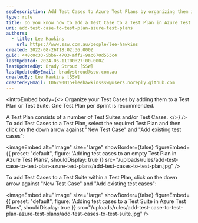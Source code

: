 ```yaml
---
seoDescription: Add Test Cases to Azure Test Plans by organizing them into Test Plans or Suites, creating a plan for each sprint
type: rule
title: Do you know how to add a Test Case to a Test Plan in Azure Test Plans?
uri: add-test-case-to-test-plan-azure-test-plans
authors:
  - title: Lee Hawkins
    url: https://www.ssw.com.au/people/lee-hawkins
created: 2022-08-26T18:02:36.000Z
guid: 448c0c33-5bb6-4703-aff2-9ac670d553c4
lastUpdated: 2024-06-11T00:27:00.000Z
lastUpdatedBy: Brady Stroud [SSW]
lastUpdatedByEmail: bradystroud@ssw.com.au
createdBy: Lee Hawkins [SSW]
createdByEmail: 106290015+leehawkinsssw@users.noreply.github.com
---
```


<introEmbed
  body={<>
Organize your Test Cases by adding them to a Test Plan or Test Suite.
One Test Plan per Sprint is recommended.

A Test Plan consists of a number of Test Suites and/or Test Cases.
  </>}
/>
To add Test Cases to a Test Plan, select the required Test Plan and then click on the down arrow against "New Test Case" and "Add existing test cases":


<imageEmbed
  alt="Image"
  size="large"
  showBorder={false}
  figureEmbed={{
    preset: "default",
    figure: 'Adding test cases to an empty Test Plan in Azure Test Plans',
    shouldDisplay: true
  }}
  src="/uploads/rules/add-test-case-to-test-plan-azure-test-plans/add-test-cases-to-test-plan.jpg"
/>

To add Test Cases to a Test Suite within a Test Plan, click on the down arrow against "New Test Case" and "Add existing test cases":


<imageEmbed
  alt="Image"
  size="large"
  showBorder={false}
  figureEmbed={{
    preset: "default",
    figure: 'Adding test cases to a Test Suite in Azure Test Plans',
    shouldDisplay: true
  }}
  src="/uploads/rules/add-test-case-to-test-plan-azure-test-plans/add-test-cases-to-test-suite.jpg"
/>
